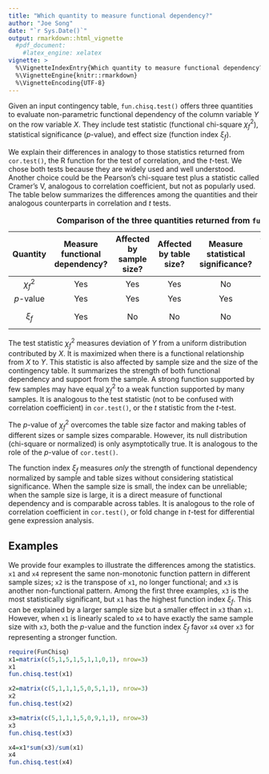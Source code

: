 ```yaml
---
title: "Which quantity to measure functional dependency?"
author: "Joe Song"
date: "`r Sys.Date()`"
output: rmarkdown::html_vignette
  #pdf_document:
    #latex_engine: xelatex
vignette: >
  %\VignetteIndexEntry{Which quantity to measure functional dependency?}
  %\VignetteEngine{knitr::rmarkdown}
  %\VignetteEncoding{UTF-8}
---
```


Given an input contingency table, `fun.chisq.test()` offers three quantities to evaluate non-parametric functional dependency of the column variable $Y$ on the row variable $X$. They include test statistic (functional chi-square $\chi^2_f$), statistical significance ($p$-value), and effect size (function index $\xi_f$). 

We explain their differences in analogy to those statistics returned from `cor.test()`, the R function for the test of correlation, and the $t$-test. We chose both tests because they are widely used and well understood. Another choice could be the Pearson's chi-square test plus a statistic called Cramer's V, analogous to correlation coefficient, but not as popularly used. The table below summarizes the differences among the quantities and their analogous counterparts in correlation and $t$ tests.

Table: **Comparison of the three quantities returned from `fun.chisq.test()`.**

----------------------------------------------------------------------------------
              Measure        Affected       Affected     Measure         Counterpart in                Counterpart in
              functional     by sample      by table     statistical     correlation                 two-sample
 Quantity     dependency?    size?          size?        significance?   test                         $t$-test
------------ -------------  ----------     -----------  --------------- ---------------             ---------------
$\chi^2_f$    Yes             Yes             Yes         No             $t$-statistic              $t$-statistic

$p$-value     Yes             Yes             Yes         Yes             $p$-value                   $p$-value

$\xi_f$       Yes             No              No          No             correlation coefficient      mean difference
----------------------------------------------------------------------------------

The test statistic $\chi^2_f$ measures deviation of $Y$ from a uniform distribution contributed by $X$. It is maximized when there is a functional relationship from $X$ to $Y$. This statistic is also affected by sample size and the size of the contingency table. It summarizes the strength of both functional dependency and support from the sample. A strong function supported by few samples may have equal $\chi^2_f$ to a weak function supported by many samples. It is analogous to the test statistic (not to be confused with correlation coefficient) in `cor.test()`, or the $t$ statistic from the $t$-test.

The $p$-value of $\chi^2_f$ overcomes the table size factor and making tables of different sizes or sample sizes comparable. However, its null distribution (chi-square or normalized) is only asymptotically true. It is analogous to the role of the $p$-value of `cor.test()`.

The function index $\xi_f$ measures *only* the strength of functional dependency normalized by sample and table sizes without considering statistical significance. When the sample size is small, the index can be unreliable; when the sample size is large, it is a direct measure of functional dependency and is comparable across tables. It is analogous to the role of correlation coefficient in `cor.test()`, or fold change in $t$-test for differential gene expression analysis.

## Examples

We provide four examples to illustrate the differences among the statistics. `x1` and `x4` represent the same non-monotonic function pattern in different sample sizes; `x2` is the transpose of `x1`, no longer functional; and `x3` is another non-functional pattern. Among the first three examples, `x3` is the most statistically significant, but `x1` has the highest function index $\xi_f$. This can be explained by a larger sample size but a smaller effect in `x3` than `x1`. However, when `x1` is linearly scaled to `x4` to have exactly the same sample size with `x3`, both the $p$-value and the function index $\xi_f$ favor `x4` over `x3` for representing a stronger function.

```r
require(FunChisq)
x1=matrix(c(5,1,5,1,5,1,1,0,1), nrow=3)
x1
fun.chisq.test(x1)
```

```r
x2=matrix(c(5,1,1,1,5,0,5,1,1), nrow=3)
x2
fun.chisq.test(x2)
```

```r
x3=matrix(c(5,1,1,1,5,0,9,1,1), nrow=3)
x3
fun.chisq.test(x3)
```

```r
x4=x1*sum(x3)/sum(x1)
x4
fun.chisq.test(x4)
```
